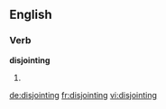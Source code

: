 ==English==

===Verb===
'''disjointing'''

# {{present participle of|[[disjoint]]}}

[[de:disjointing]]
[[fr:disjointing]]
[[vi:disjointing]]
